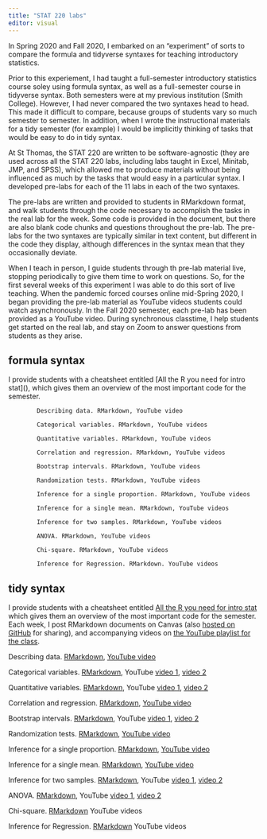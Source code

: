 ```yaml
---
title: "STAT 220 labs"
editor: visual
---
```


::: lead
In Spring 2020 and Fall 2020, I embarked on an "experiment" of sorts to compare the formula and tidyverse syntaxes for teaching introductory statistics.
:::

Prior to this experiement, I had taught a full-semester introductory statistics course soley using formula syntax, as well as a full-semester course in tidyverse syntax. Both semesters were at my previous institution (Smith College). However, I had never compared the two syntaxes head to head. This made it difficult to compare, because groups of students vary so much semester to semester. In addition, when I wrote the instructional materials for a tidy semester (for example) I would be implicitly thinking of tasks that would be easy to do in tidy syntax.

At St Thomas, the STAT 220 are written to be software-agnostic (they are used across all the STAT 220 labs, including labs taught in Excel, Minitab, JMP, and SPSS), which allowed me to produce materials without being influenced as much by the tasks that would easy in a particular syntax. I developed pre-labs for each of the 11 labs in each of the two syntaxes.

The pre-labs are written and provided to students in RMarkdown format, and walk students through the code necessary to accomplish the tasks in the real lab for the week. Some code is provided in the document, but there are also blank code chunks and questions throughout the pre-lab. The pre-labs for the two syntaxes are typically similar in text content, but different in the code they display, although differences in the syntax mean that they occasionally deviate.

When I teach in person, I guide students through th pre-lab material live, stopping periodically to give them time to work on questions. So, for the first several weeks of this experiment I was able to do this sort of live teaching. When the pandemic forced courses online mid-Spring 2020, I began providing the pre-lab material as YouTube videos students could watch asynchronously. In the Fall 2020 semester, each pre-lab has been provided as a YouTube video. During synchronous classtime, I help students get started on the real lab, and stay on Zoom to answer questions from students as they arise.

## formula syntax

I provide students with a cheatsheet entitled \[All the R you need for intro stat\](), which gives them an overview of the most important code for the semester.

			Describing data. RMarkdown, YouTube video

			Categorical variables. RMarkdown, YouTube videos

			Quantitative variables. RMarkdown, YouTube videos

			Correlation and regression. RMarkdown, YouTube videos

			Bootstrap intervals. RMarkdown, YouTube videos

			Randomization tests. RMarkdown, YouTube videos

			Inference for a single proportion. RMarkdown, YouTube videos

			Inference for a single mean. RMarkdown, YouTube videos

			Inference for two samples. RMarkdown, YouTube videos

			ANOVA. RMarkdown, YouTube videos

			Chi-square. RMarkdown, YouTube videos

			Inference for Regression. RMarkdown. YouTube videos

## tidy syntax

I provide students with a cheatsheet entitled [All the R you need for intro stat](https://github.com/AmeliaMN/STAT220-labs/blob/main/all_the_R_you_need_tidy.Rmd) which gives them an overview of the most important code for the semester. Each week, I post RMarkdown documents on Canvas (also [hosted on GitHub](https://github.com/AmeliaMN/STAT220-labs/tree/main/tidy) for sharing), and accompanying videos on [the YouTube playlist for the class](https://www.youtube.com/playlist?list=PLik6fAQnSI93eBVuAONFBCVdOd7VFhKQX).

Describing data. [RMarkdown](https://github.com/AmeliaMN/STAT220-labs/blob/main/tidy/01-STAT_220_DescribingDataPreLab_tidy.Rmd), [YouTube video](https://www.youtube.com/watch?v=vMZXK_RJ-_k&list=PLik6fAQnSI93eBVuAONFBCVdOd7VFhKQX&index=2)

Categorical variables. [RMarkdown](https://github.com/AmeliaMN/STAT220-labs/blob/main/tidy/02-STAT_220_CategoricalVariablesPreLab_tidy.Rmd), YouTube [video 1](https://www.youtube.com/watch?v=Ir-LeWndP70&list=PLik6fAQnSI93eBVuAONFBCVdOd7VFhKQX&index=3), [video 2](https://www.youtube.com/watch?v=Q3HJSCG3GOQ&list=PLik6fAQnSI93eBVuAONFBCVdOd7VFhKQX&index=4)

Quantitative variables. [RMarkdown](https://github.com/AmeliaMN/STAT220-labs/blob/main/tidy/03-STAT_220_QuantitativeVariablesPreLab_tidy.Rmd), YouTube [video 1](https://www.youtube.com/watch?v=f2TKQYizfqA&list=PLik6fAQnSI93eBVuAONFBCVdOd7VFhKQX&index=5), [video 2](https://www.youtube.com/watch?v=siB6pydmQYY&list=PLik6fAQnSI93eBVuAONFBCVdOd7VFhKQX&index=6)

Correlation and regression. [RMarkdown](https://github.com/AmeliaMN/STAT220-labs/blob/main/tidy/04-STAT_220_RegressionPreLab_tidy.Rmd), [YouTube video](https://www.youtube.com/watch?v=j5mu5XcJD_w&list=PLik6fAQnSI93eBVuAONFBCVdOd7VFhKQX&index=7)

Bootstrap intervals. [RMarkdown](https://github.com/AmeliaMN/STAT220-labs/blob/main/tidy/05-STAT_220_BootstrapPreLab-tidy.Rmd), YouTube [video 1](https://www.youtube.com/watch?v=FE6_NrUXgMI&list=PLik6fAQnSI93eBVuAONFBCVdOd7VFhKQX&index=8), [video 2](https://www.youtube.com/watch?v=IPQaqi6rP0o&list=PLik6fAQnSI93eBVuAONFBCVdOd7VFhKQX&index=9)

Randomization tests. [RMarkdown](https://github.com/AmeliaMN/STAT220-labs/blob/main/tidy/06-STAT_220_RandomizationPreLab-tidy.Rmd), [YouTube video](https://www.youtube.com/watch?v=2KwN-JrVfwQ&list=PLik6fAQnSI93eBVuAONFBCVdOd7VFhKQX&index=10)

Inference for a single proportion. [RMarkdown](https://github.com/AmeliaMN/STAT220-labs/blob/main/tidy/07-STAT_220_InferenceSingleProportionPreLab-tidy.Rmd), [YouTube video](https://www.youtube.com/watch?v=H8msMGkUmp0&list=PLik6fAQnSI93eBVuAONFBCVdOd7VFhKQX&index=11)

Inference for a single mean. [RMarkdown](https://github.com/AmeliaMN/STAT220-labs/blob/main/tidy/08-STAT_220_InferenceSingleMeanPreLab-tidy.Rmd), [YouTube video](https://www.youtube.com/watch?v=VvjImYrUobA&list=PLik6fAQnSI93eBVuAONFBCVdOd7VFhKQX&index=12)

Inference for two samples. [RMarkdown](https://github.com/AmeliaMN/STAT220-labs/blob/main/tidy/09-STAT_220_TwoSamplePreLab-tidy.Rmd), YouTube [video 1](https://www.youtube.com/watch?v=4zVAN4gqAmQ&list=PLik6fAQnSI93eBVuAONFBCVdOd7VFhKQX&index=13), [video 2](https://www.youtube.com/watch?v=lvZphz3-oXE&list=PLik6fAQnSI93eBVuAONFBCVdOd7VFhKQX&index=14)

ANOVA. [RMarkdown](https://github.com/AmeliaMN/STAT220-labs/blob/main/tidy/10-STAT_220_ANOVAPreLab-tidy.Rmd), YouTube [video 1](https://www.youtube.com/watch?v=iul28zUiCM4&list=PLik6fAQnSI93eBVuAONFBCVdOd7VFhKQX&index=15), [video 2](https://www.youtube.com/watch?v=kXJOwsRqd8g&list=PLik6fAQnSI93eBVuAONFBCVdOd7VFhKQX&index=16)

Chi-square. [RMarkdown](https://github.com/AmeliaMN/STAT220-labs/blob/main/tidy/11-STAT_220_ChiSquarePreLab-tidy.Rmd) YouTube videos

Inference for Regression. [RMarkdown](https://github.com/AmeliaMN/STAT220-labs/blob/main/tidy/12-STAT_220_RegressionInferencePreLab-tidy.Rmd) YouTube videos
